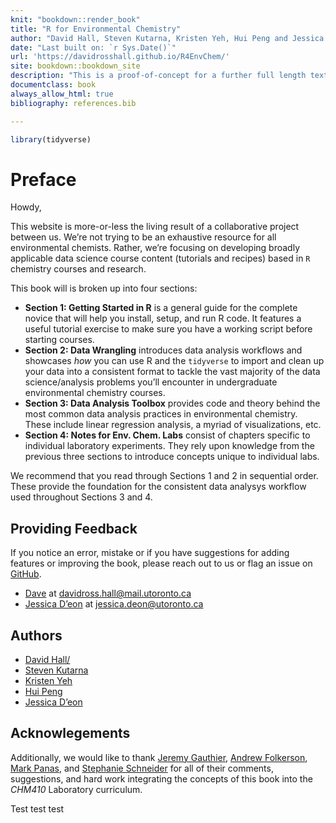 ```yaml
--- 
knit: "bookdown::render_book"
title: "R for Environmental Chemistry"
author: "David Hall, Steven Kutarna, Kristen Yeh, Hui Peng and Jessica D'eon"
date: "Last built on: `r Sys.Date()`"
url: 'https://davidrosshall.github.io/R4EnvChem/'
site: bookdown::bookdown_site
description: "This is a proof-of-concept for a further full length textbook."
documentclass: book
always_allow_html: true
bibliography: references.bib

---
```



```r

library(tidyverse)
```

# Preface {-}

Howdy, 
  
This website is more-or-less the living result of a collaborative project between us. We're not trying to be an exhaustive resource for all environmental chemists. Rather, we're focusing on developing broadly applicable data science course content (tutorials and recipes) based in `R` chemistry courses and research. 

This book will is broken up into four sections: 

  - **Section 1: Getting Started in R** is a general guide for the complete novice that will help you install, setup, and run R code. It features a useful tutorial exercise to make sure you have a working script before starting courses. 
  - **Section 2: Data Wrangling** introduces data analysis workflows and showcases *how* you can use R and the `tidyverse` to import and clean up your data into a consistent format to tackle the vast majority of the data science/analysis problems you'll encounter in undergraduate environmental chemistry courses. 
  - **Section 3: Data Analysis Toolbox** provides code and theory behind the most common data analysis practices in environmental chemistry. These include linear regression analysis, a myriad of visualizations, etc. 
  - **Section 4: Notes for Env. Chem. Labs** consist of chapters specific to individual laboratory experiments. They rely upon knowledge from the previous three sections to introduce concepts unique to individual labs. 

We recommend that you read through Sections 1 and 2 in sequential order. These provide the foundation for the consistent data analysys workflow used throughout Sections 3 and 4. 

## Providing Feedback {-}

If you notice an error, mistake or if you have suggestions for adding features or improving the book, please reach out to us or flag an issue on [GitHub](https://github.com/DavidRossHall/R4EnvChem/issues).

  - [Dave](https://sites.chem.utoronto.ca/penglab/content/people) at [davidross.hall@mail.utoronto.ca](davidross.hall@mail.utoronto.ca)
  - [Jessica D'eon](https://www.chemistry.utoronto.ca/people/directories/all-faculty/jessica-deon) at [jessica.deon@utoronto.ca](jessica.deon@utoronto.ca)

## Authors {-}
  

  - [David Hall/](https://sites.chem.utoronto.ca/penglab/content/people) 
  - [Steven Kutarna](https://sites.chem.utoronto.ca/penglab/content/people)   
  - [Kristen Yeh](https://www.abbattgroup.ca/members/) 
  - [Hui Peng](https://sites.chem.utoronto.ca/penglab/content/people)
  - [Jessica D'eon](https://www.chemistry.utoronto.ca/people/directories/all-faculty/jessica-deon)
  
## Acknowlegements {-}

Additionally, we would like to thank [Jeremy Gauthier](https://sites.chem.utoronto.ca/chemistry/staff/MABURY/jeremy-gauthier.html), [Andrew Folkerson](https://sites.chem.utoronto.ca/chemistry/staff/MABURY/andrew-folkerson.html), [Mark Panas](https://sites.chem.utoronto.ca/murphygroup/content/mark-panas), and [Stephanie Schneider](https://www.abbattgroup.ca/members/) for all of their comments, suggestions, and hard work integrating the concepts of this book into the *CHM410* Laboratory curriculum. 
  
  Test test test 

  